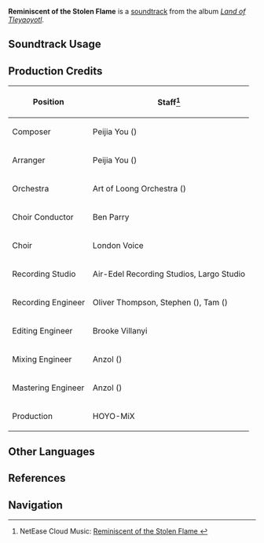 {{Stub|production credits}}
{{Soundtrack Infobox
|image          = Land of Tleyaoyotl.png
|album          = Land of Tleyaoyotl
|disc           = 2
|number         = 66
|featured       = 
|featured2      = 
|featured3      = 
|featured_disc  = 
|featured_disc2 = 
|featured_disc3 = 
|youtube_id     = dUCAQgMDsbY
|spotify_id     = 2bXdmv14kKdNPRL4UHYTwK
|previous       = House of Cinders
|next           = Breath of Blazing Earth
}}
'''Reminiscent of the Stolen Flame''' is a [[soundtrack]] from the album ''[[Land of Tleyaoyotl]]''.

==Soundtrack Usage==
{{Soundtrack Usage
|location          = Underground Lava River//upper level;;Tequemecan Valley//ruins;;Coatepec Mountain//ruins;;Furnace of Fiery Embers//II
|quest             = A Faint Signal Lingers
|domain            = Remnants of the Secret Source;;Remnants of the Secret Source (Beneath the Secret Source)
|eventgameplay     = 
|special_displayed = 
|special           = 
|teapot            = 
|mediaoriginal     =
}}
<!--
==Other Arrangements==
{{Files by Category Gallery|Media Using an Unreleased Arrangement of {{subst:#titleparts:{{subst:PAGENAME}}}} Soundtrack}}
-->
==Production Credits==
{| class="wikitable"
! Position
! Staff<ref>NetEase Cloud Music: [https://music.163.com/#/song?id=2635292808 Reminiscent of the Stolen Flame {{zh|盗火者的追忆}}]</ref>
|-
! Composer
| Peijia You ({{zh|尤裴佳}})
|-
! Arranger
| Peijia You ({{zh|尤裴佳}})
|-
! Orchestra
| Art of Loong Orchestra ({{zh|龙之艺交响乐团}})
|-
! Choir Conductor
| Ben Parry
|-
! Choir
| London Voice
|-
! Recording Studio
| Air-Edel Recording Studios, Largo Studio
|-
! Recording Engineer
| Oliver Thompson, Stephen ({{zh|黄建雄}}), Tam ({{zh|谭云杰}})
|-
! Editing Engineer
| Brooke Villanyi
|-
! Mixing Engineer
| Anzol ({{zh|鸦雀有声}})
|-
! Mastering Engineer
| Anzol ({{zh|鸦雀有声}})
|-
! Production
| HOYO-MiX
|}

<!--
==Gallery==
<gallery>
</gallery>

==Trivia==
-->
==Other Languages==
{{Other Languages
|en      = Reminiscent of the Stolen Flame
|zhs     = 
|zhs_rm  = 
|zht     = 
|zht_rm  = 
|zh_tl   = 
|ja      = 
|ja_rm   = 
|ja_tl   = 
}}

==References==
{{Reflist}}

==Navigation==
{{Soundtrack Navbox|Land of Tleyaoyotl}}